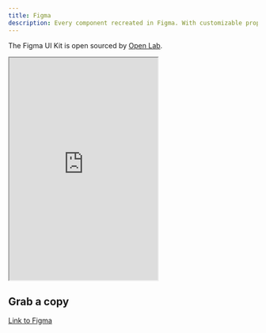 ```yaml
---
title: Figma
description: Every component recreated in Figma. With customizable props, typography and icons.
---
```


The Figma UI Kit is open sourced by [Open Lab](https://github.com/OpenLabs-dev).

<div className="w-full mt-4 aspect-video">
  <iframe  
    className="overflow-hidden rounded-large border w-full"
    height="450"    
    src="https://embed.figma.com/design/CA4RlpNtWPmqM3ZQJzax0M/Dialect-%E2%80%93-Design-System-%26-Component-Library-(Free)-(Community)?node-id=0-1&embed-host=share" allowFullScreen
    >
    </iframe>
</div>

## Grab a copy

[Link to Figma](https://www.figma.com/design/CA4RlpNtWPmqM3ZQJzax0M/Dialect-%E2%80%93-Design-System-%26-Component-Library-(Free)-(Community)?node-id=0-1&t=UQxxiw1B29rUlcw6-1)